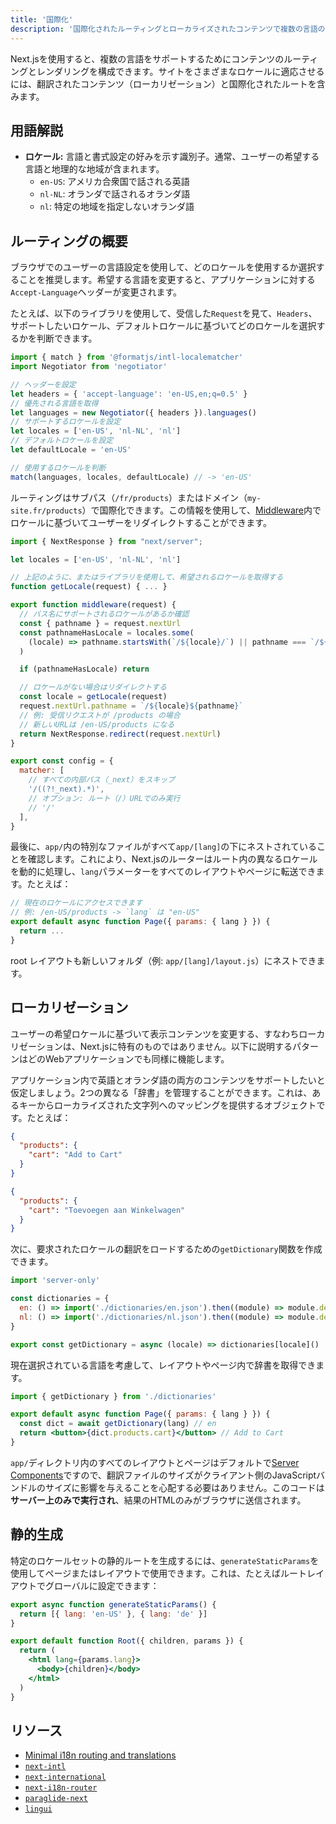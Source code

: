 ```yaml
---
title: '国際化'
description: '国際化されたルーティングとローカライズされたコンテンツで複数の言語のサポートを追加します。'
---
```


Next.jsを使用すると、複数の言語をサポートするためにコンテンツのルーティングとレンダリングを構成できます。サイトをさまざまなロケールに適応させるには、翻訳されたコンテンツ（ローカリゼーション）と国際化されたルートを含みます。

## 用語解説

- **ロケール:** 言語と書式設定の好みを示す識別子。通常、ユーザーの希望する言語と地理的な地域が含まれます。
  - `en-US`: アメリカ合衆国で話される英語
  - `nl-NL`: オランダで話されるオランダ語
  - `nl`: 特定の地域を指定しないオランダ語

## ルーティングの概要

ブラウザでのユーザーの言語設定を使用して、どのロケールを使用するか選択することを推奨します。希望する言語を変更すると、アプリケーションに対する`Accept-Language`ヘッダーが変更されます。

たとえば、以下のライブラリを使用して、受信した`Request`を見て、`Headers`、サポートしたいロケール、デフォルトロケールに基づいてどのロケールを選択するかを判断できます。

```js filename="middleware.js"
import { match } from '@formatjs/intl-localematcher'
import Negotiator from 'negotiator'

// ヘッダーを設定
let headers = { 'accept-language': 'en-US,en;q=0.5' }
// 優先される言語を取得
let languages = new Negotiator({ headers }).languages()
// サポートするロケールを設定
let locales = ['en-US', 'nl-NL', 'nl']
// デフォルトロケールを設定
let defaultLocale = 'en-US'

// 使用するロケールを判断
match(languages, locales, defaultLocale) // -> 'en-US'
```

ルーティングはサブパス（`/fr/products`）またはドメイン（`my-site.fr/products`）で国際化できます。この情報を使用して、[Middleware](/docs/app/building-your-application/routing/middleware)内でロケールに基づいてユーザーをリダイレクトすることができます。

```js filename="middleware.js"
import { NextResponse } from "next/server";

let locales = ['en-US', 'nl-NL', 'nl']

// 上記のように、またはライブラリを使用して、希望されるロケールを取得する
function getLocale(request) { ... }

export function middleware(request) {
  // パス名にサポートされるロケールがあるか確認
  const { pathname } = request.nextUrl
  const pathnameHasLocale = locales.some(
    (locale) => pathname.startsWith(`/${locale}/`) || pathname === `/${locale}`
  )

  if (pathnameHasLocale) return

  // ロケールがない場合はリダイレクトする
  const locale = getLocale(request)
  request.nextUrl.pathname = `/${locale}${pathname}`
  // 例: 受信リクエストが /products の場合
  // 新しいURLは /en-US/products になる
  return NextResponse.redirect(request.nextUrl)
}

export const config = {
  matcher: [
    // すべての内部パス（_next）をスキップ
    '/((?!_next).*)',
    // オプション: ルート（/）URLでのみ実行
    // '/'
  ],
}
```

最後に、`app/`内の特別なファイルがすべて`app/[lang]`の下にネストされていることを確認します。これにより、Next.jsのルーターはルート内の異なるロケールを動的に処理し、`lang`パラメーターをすべてのレイアウトやページに転送できます。たとえば：

```jsx filename="app/[lang]/page.js"
// 現在のロケールにアクセスできます
// 例: /en-US/products -> `lang` は "en-US"
export default async function Page({ params: { lang } }) {
  return ...
}
```

root レイアウトも新しいフォルダ（例: `app/[lang]/layout.js`）にネストできます。

## ローカリゼーション

ユーザーの希望ロケールに基づいて表示コンテンツを変更する、すなわちローカリゼーションは、Next.jsに特有のものではありません。以下に説明するパターンはどのWebアプリケーションでも同様に機能します。

アプリケーション内で英語とオランダ語の両方のコンテンツをサポートしたいと仮定しましょう。2つの異なる「辞書」を管理することができます。これは、あるキーからローカライズされた文字列へのマッピングを提供するオブジェクトです。たとえば：

```json filename="dictionaries/en.json"
{
  "products": {
    "cart": "Add to Cart"
  }
}
```

```json filename="dictionaries/nl.json"
{
  "products": {
    "cart": "Toevoegen aan Winkelwagen"
  }
}
```

次に、要求されたロケールの翻訳をロードするための`getDictionary`関数を作成できます。

```jsx filename="app/[lang]/dictionaries.js"
import 'server-only'

const dictionaries = {
  en: () => import('./dictionaries/en.json').then((module) => module.default),
  nl: () => import('./dictionaries/nl.json').then((module) => module.default),
}

export const getDictionary = async (locale) => dictionaries[locale]()
```

現在選択されている言語を考慮して、レイアウトやページ内で辞書を取得できます。

```jsx filename="app/[lang]/page.js"
import { getDictionary } from './dictionaries'

export default async function Page({ params: { lang } }) {
  const dict = await getDictionary(lang) // en
  return <button>{dict.products.cart}</button> // Add to Cart
}
```

`app/`ディレクトリ内のすべてのレイアウトとページはデフォルトで[Server Components](/docs/app/building-your-application/rendering/server-components)ですので、翻訳ファイルのサイズがクライアント側のJavaScriptバンドルのサイズに影響を与えることを心配する必要はありません。このコードは**サーバー上のみで実行され**、結果のHTMLのみがブラウザに送信されます。

## 静的生成

特定のロケールセットの静的ルートを生成するには、`generateStaticParams`を使用してページまたはレイアウトで使用できます。これは、たとえばルートレイアウトでグローバルに設定できます：

```jsx filename="app/[lang]/layout.js"
export async function generateStaticParams() {
  return [{ lang: 'en-US' }, { lang: 'de' }]
}

export default function Root({ children, params }) {
  return (
    <html lang={params.lang}>
      <body>{children}</body>
    </html>
  )
}
```

## リソース

- [Minimal i18n routing and translations](https://github.com/vercel/next.js/tree/canary/examples/app-dir-i18n-routing)
- [`next-intl`](https://next-intl-docs.vercel.app/docs/next-13)
- [`next-international`](https://github.com/QuiiBz/next-international)
- [`next-i18n-router`](https://github.com/i18nexus/next-i18n-router)
- [`paraglide-next`](https://inlang.com/m/osslbuzt/paraglide-next-i18n)
- [`lingui`](https://lingui.dev)